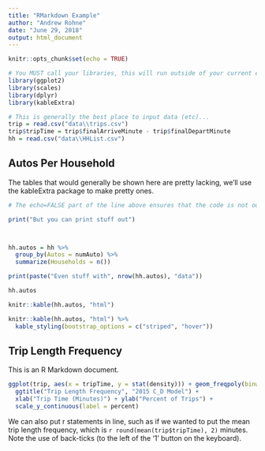 ```yaml
---
title: "RMarkdown Example"
author: "Andrew Rohne"
date: "June 29, 2018"
output: html_document
---
```


```r
knitr::opts_chunk$set(echo = TRUE)

# You MUST call your libraries, this will run outside of your current environment!
library(ggplot2)
library(scales)
library(dplyr)
library(kableExtra)

# This is generally the best place to input data (etc)...
trip = read.csv("data\\trips.csv")
trip$tripTime = trip$finalArriveMinute - trip$finalDepartMinute
hh = read.csv("data\\HHList.csv")

```

## Autos Per Household

The tables that would generally be shown here are pretty lacking, we'll use the kableExtra package to make pretty ones.

```r
# The echo=FALSE part of the line above ensures that the code is not output to the resulting document. 

print("But you can print stuff out")



hh.autos = hh %>%
  group_by(Autos = numAuto) %>%
  summarize(Households = n())

print(paste("Even stuff with", nrow(hh.autos), "data"))

hh.autos

knitr::kable(hh.autos, "html")

knitr::kable(hh.autos, "html") %>%
  kable_styling(bootstrap_options = c("striped", "hover"))

```

## Trip Length Frequency

This is an R Markdown document. 

```r
ggplot(trip, aes(x = tripTime, y = stat(density))) + geom_freqpoly(binwidth = 1) +
  ggtitle("Trip Length Frequency", "2015 C_D Model") +
  xlab("Trip Time (Minutes)") + ylab("Percent of Trips") +
  scale_y_continuous(label = percent)
```

We can also put r statements in line, such as if we wanted to put the mean trip length frequency, which is `r round(mean(trip$tripTime), 2)` minutes. Note the use of back-ticks (to the left of the '1' button on the keyboard).


